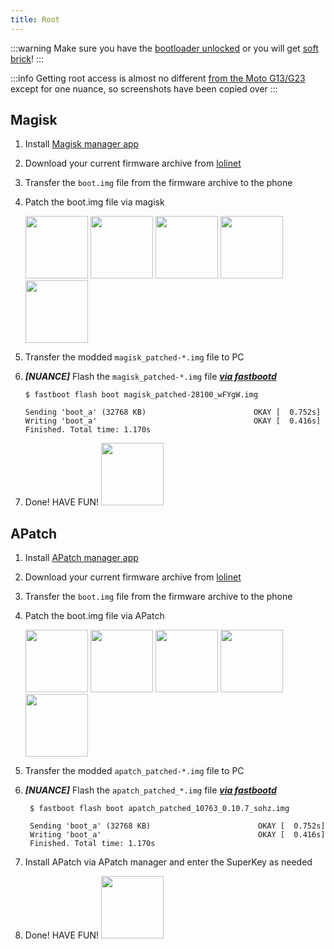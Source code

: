 ```yaml
---
title: Root
---
```


:::warning
Make sure you have the [bootloader unlocked](../dev/bootloader.md) or you will get [soft brick](../info/softbrick.md)!
:::

:::info
Getting root access is almost no different [from the Moto G13/G23](https://penangf.fuckyoumoto.xyz/modding/root) except for one nuance, so screenshots have been copied over
:::



## Magisk
1. Install [Magisk manager app](https://github.com/topjohnwu/Magisk/releases/)
2. Download your current firmware archive from [lolinet](https://mirrors.lolinet.com/firmware/lenomola/2023/penangf/official/)
3. Transfer the ```boot.img``` file from the firmware archive to the phone
4. Patch the boot.img file via magisk

   <img src={img1} width="100" />
   <img src={img2} width="100" />
   <img src={img3} width="100" />
   <img src={img4} width="100" />
   <img src={img5} width="100" />

5. Transfer the modded ``magisk_patched-*.img`` file to PC
6. ***[NUANCE]*** Flash the ``magisk_patched-*.img`` file ***[via fastbootd](../modes/fastboot/#boot-to-fastbootd-mode)***
    ```shell
    $ fastboot flash boot magisk_patched-28100_wFYgW.img 
   
    Sending 'boot_a' (32768 KB)                        OKAY [  0.752s]
    Writing 'boot_a'                                   OKAY [  0.416s]
    Finished. Total time: 1.170s
    ```
7. Done! HAVE FUN!
   <img src={img6} width="100" />

## APatch
1. Install [APatch manager app](https://github.com/bmax121/APatch/releases/)
2. Download your current firmware archive from [lolinet](https://mirrors.lolinet.com/firmware/lenomola/2023/penangf/official/)
3. Transfer the ```boot.img``` file from the firmware archive to the phone
4. Patch the boot.img file via APatch

   <img src={img2_1} width="100" />
   <img src={img2_2} width="100" />
   <img src={img2_3} width="100" />
   <img src={img2_4} width="100" />
   <img src={img2_5} width="100" />

5. Transfer the modded ``apatch_patched-*.img`` file to PC
6. ***[NUANCE]*** Flash the ``apatch_patched_*.img`` file ***[via fastbootd](../modes/fastboot/#boot-to-fastbootd-mode)***
    ```shell
     $ fastboot flash boot apatch_patched_10763_0.10.7_sohz.img

     Sending 'boot_a' (32768 KB)                        OKAY [  0.752s]
     Writing 'boot_a'                                   OKAY [  0.416s]
     Finished. Total time: 1.170s
    ```
7. Install APatch via APatch manager and enter the SuperKey as needed
8. Done! HAVE FUN!
    <img src={img2_6} width="100" />